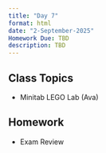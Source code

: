 ```yaml
---
title: "Day 7"
format: html
date: "2-September-2025"
Homework Due: TBD
description: TBD
---
```


## Class Topics


- Minitab LEGO Lab (Ava)



## Homework 

- Exam Review



